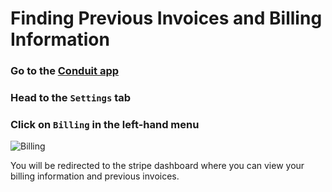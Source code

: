 
# Finding Previous Invoices and Billing Information

<Steps>

### Go to the [Conduit app](https://app.conduit.xyz)

### Head to the `Settings` tab

### Click on `Billing` in the left-hand menu

![Billing](./billing.png)

You will be redirected to the stripe dashboard where you can view your billing information and previous invoices.

</Steps>
